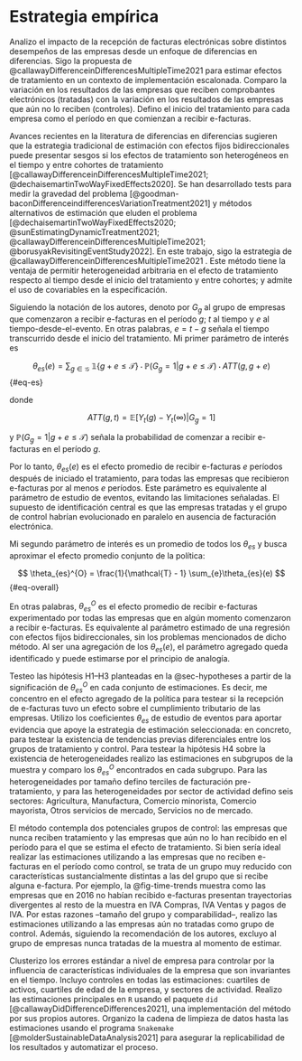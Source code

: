 # Estrategia empírica {#sec-method}

Analizo el impacto de la recepción de facturas electrónicas sobre distintos desempeños de las empresas desde un enfoque de diferencias en diferencias. Sigo la propuesta de @callawayDifferenceinDifferencesMultipleTime2021 para estimar efectos de tratamiento en un contexto de implementación escalonada. Comparo la variación en los resultados de las empresas que reciben comprobantes electrónicos (tratadas) con la variación en los resultados de las empresas que aún no lo reciben (controles). Defino el inicio del tratamiento para cada empresa como el período en que comienzan a recibir e-facturas.

Avances recientes en la literatura de diferencias en diferencias sugieren que la estrategia tradicional de estimación con efectos fijos bidireccionales puede presentar sesgos si los efectos de tratamiento son heterogéneos en el tiempo y entre cohortes de tratamiento [@callawayDifferenceinDifferencesMultipleTime2021; @dechaisemartinTwoWayFixedEffects2020]. Se han desarrollado tests para medir la gravedad del problema [@goodman-baconDifferenceindifferencesVariationTreatment2021] y métodos alternativos de estimación que eluden el problema [@dechaisemartinTwoWayFixedEffects2020; @sunEstimatingDynamicTreatment2021; @callawayDifferenceinDifferencesMultipleTime2021; @borusyakRevisitingEventStudy2022]. En este trabajo, sigo la estrategia de @callawayDifferenceinDifferencesMultipleTime2021 . Este método tiene la ventaja de permitir heterogeneidad arbitraria en el efecto de tratamiento respecto al tiempo desde el inicio del tratamiento y entre cohortes; y admite el uso de covariables en la especificación.

Siguiendo la notación de los autores, denoto por $G_{g}$ al grupo de empresas que comenzaron a recibir e-facturas en el período $g$; $t$ al tiempo y $e$ al tiempo-desde-el-evento. En otras palabras, $e = t-g$ señala el tiempo transcurrido desde el inicio del tratamiento. Mi primer parámetro de interés es

$$
\theta_{es}(e) = \sum_{g\in\mathcal{G}}\ \mathbb{1}\{g+e \leq \mathcal{T}\} \cdot \mathbb{P}(G_{g}=1|g+e\leq \mathcal{T}) \cdot ATT(g, g+e)
$$ {#eq-es}

donde 

$$
ATT(g,t) = \mathbb{E}[Y_{t}(g)-Y_{t}(\infty)|G_{g}=1]
$$

y $\mathbb{P}(G_{g}=1|g+e\leq \mathcal{T})$ señala la probabilidad de comenzar a recibir e-facturas en el período $g$.

Por lo tanto, $\theta_{es}(e)$ es el efecto promedio de recibir e-facturas $e$ períodos después de iniciado el tratamiento, para todas las empresas que recibieron e-facturas por al menos $e$ períodos. Este parámetro es equivalente al parámetro de estudio de eventos, evitando las limitaciones señaladas. El supuesto de identificación central es que las empresas tratadas y el grupo de control habrían evolucionado en paralelo en ausencia de facturación electrónica. 

Mi segundo parámetro de interés es un promedio de todos los $\theta_{es}$ y busca aproximar el efecto promedio conjunto de la política:

$$
\theta_{es}^{O} = \frac{1}{\mathcal{T} - 1} \sum_{e}\theta_{es}(e)
$$ {#eq-overall}

En otras palabras, $\theta_{es}^{O}$ es el efecto promedio de recibir e-facturas experimentado por todas las empresas que en algún momento comenzaron a recibir e-facturas. Es equivalente al parámetro estimado de una regresión con efectos fijos bidireccionales, sin los problemas mencionados de dicho método. Al ser una agregación de los $\theta_{es}(e)$, el parámetro agregado queda identificado y puede estimarse por el principio de analogía.

Testeo las hipótesis H1–H3 planteadas en la @sec-hypotheses a partir de la significación de $\theta_{es}^{O}$ en cada conjunto de estimaciones. Es decir, me concentro en el efecto agregado de la política para testear si la recepción de e-facturas tuvo un efecto sobre el cumplimiento tributario de las empresas. Utilizo los coeficientes $\theta_{es}$ de estudio de eventos para aportar evidencia que apoye la estrategia de estimación seleccionada: en concreto, para testear la existencia de tendencias previas diferenciales entre los grupos de tratamiento y control. Para testear la hipótesis H4 sobre la existencia de heterogeneidades realizo las estimaciones en subgrupos de la muestra y comparo los $\theta_{es}^{O}$ encontrados en cada subgrupo. Para las heterogeneidades por tamaño defino terciles de facturación pre-tratamiento, y para las heterogeneidades por sector de actividad defino seis sectores: Agricultura, Manufactura, Comercio minorista, Comercio mayorista, Otros servicios de mercado, Servicios no de mercado.

El método contempla dos potenciales grupos de control: las empresas que nunca reciben tratamiento y las empresas que aún no lo han recibido en el período para el que se estima el efecto de tratamiento. Si bien sería ideal realizar las estimaciones utilizando a las empresas que no reciben e-facturas en el período como control, se trata de un grupo muy reducido con características sustancialmente distintas a las del grupo que si recibe alguna e-factura. Por ejemplo, la @fig-time-trends muestra como las empresas que en 2016 no habían recibido e-facturas presentan trayectorias divergentes al resto de la muestra en IVA Compras, IVA Ventas y pagos de IVA. Por estas razones –tamaño del grupo y comparabilidad–, realizo las estimaciones utilizando a las empresas aún no tratadas como grupo de control. Además, siguiendo la recomendación de los autores, excluyo al grupo de empresas nunca tratadas de la muestra al momento de estimar.

Clusterizo los errores estándar a nivel de empresa para controlar por la influencia de características individuales de la empresa que son invariantes en el tiempo. Incluyo controles en todas las estimaciones: cuartiles de activos, cuartiles de edad de la empresa, y sectores de actividad. Realizo las estimaciones principales en `R` usando el paquete `did` [@callawayDidDifferenceDifferences2021], una implementación del método por sus propios autores. Organizo la cadena de limpieza de datos hasta las estimaciones usando el programa `Snakemake` [@molderSustainableDataAnalysis2021] para asegurar la replicabilidad de los resultados y automatizar el proceso.